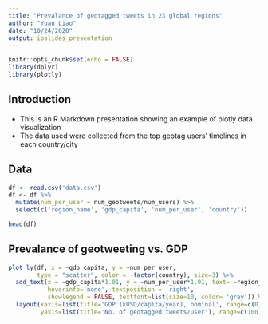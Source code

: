 ```yaml
---
title: "Prevalance of geotagged tweets in 23 global regions"
author: "Yuan Liao"
date: "10/24/2020"
output: ioslides_presentation
---
```


```r
knitr::opts_chunk$set(echo = FALSE)
library(dplyr)
library(plotly)
```

## Introduction

- This is an R Markdown presentation showing an example of plotly data visualization
- The data used were collected from the top geotag users' timelines in each country/city

## Data

```r
df <- read.csv('data.csv')
df <- df %>%
  mutate(num_per_user = num_geotweets/num_users) %>%
  select(c('region_name', 'gdp_capita', 'num_per_user', 'country'))

head(df)
```

## Prevalance of geotweeting vs. GDP

```r
plot_ly(df, x = ~gdp_capita, y = ~num_per_user, 
        type = "scatter", color = ~factor(country), size=3) %>%
  add_text(x = ~gdp_capita*1.01, y = ~num_per_user*1.01, text= ~region_name, 
           hoverinfo='none', textposition = 'right',
           showlegend = FALSE, textfont=list(size=10, color= 'gray')) %>%
  layout(xaxis=list(title='GDP (kUSD/capita/year), nominal', range=c(0, 65)),
         yaxis=list(title='No. of geotagged tweets/user'), range=c(100, 450))
```

